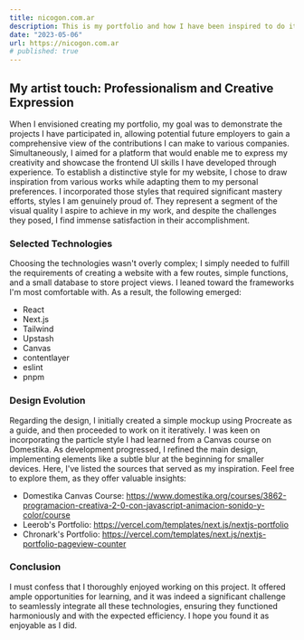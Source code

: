 ```yaml
---
title: nicogon.com.ar
description: This is my portfolio and how I have been inspired to do it
date: "2023-05-06"
url: https://nicogon.com.ar
# published: true
---
```


## My artist touch: Professionalism and Creative Expression

When I envisioned creating my portfolio, my goal was to demonstrate the projects I have participated in, allowing potential future employers to gain a comprehensive view of the contributions I can make to various companies. Simultaneously, I aimed for a platform that would enable me to express my creativity and showcase the frontend UI skills I have developed through experience. To establish a distinctive style for my website, I chose to draw inspiration from various works while adapting them to my personal preferences. I incorporated those styles that required significant mastery efforts, styles I am genuinely proud of. They represent a segment of the visual quality I aspire to achieve in my work, and despite the challenges they posed, I find immense satisfaction in their accomplishment.

### Selected Technologies

Choosing the technologies wasn't overly complex; I simply needed to fulfill the requirements of creating a website with a few routes, simple functions, and a small database to store project views. I leaned toward the frameworks I'm most comfortable with. As a result, the following emerged:

- React
- Next.js
- Tailwind
- Upstash
- Canvas
- contentlayer
- eslint
- pnpm

### Design Evolution

Regarding the design, I initially created a simple mockup using Procreate as a guide, and then proceeded to work on it iteratively. I was keen on incorporating the particle style I had learned from a Canvas course on Domestika. As development progressed, I refined the main design, implementing elements like a subtle blur at the beginning for smaller devices. Here, I've listed the sources that served as my inspiration. Feel free to explore them, as they offer valuable insights:

- Domestika Canvas Course: https://www.domestika.org/courses/3862-programacion-creativa-2-0-con-javascript-animacion-sonido-y-color/course
- Leerob's Portfolio: https://vercel.com/templates/next.js/nextjs-portfolio
- Chronark's Portfolio: https://vercel.com/templates/next.js/nextjs-portfolio-pageview-counter

<div style={{ display: 'flex', justifyContent: 'center', alignItems: 'center' }}>
    <PortfolioInspirations />
</div>

### Conclusion 

I must confess that I thoroughly enjoyed working on this project. It offered ample opportunities for learning, and it was indeed a significant challenge to seamlessly integrate all these technologies, ensuring they functioned harmoniously and with the expected efficiency. I hope you found it as enjoyable as I did.
